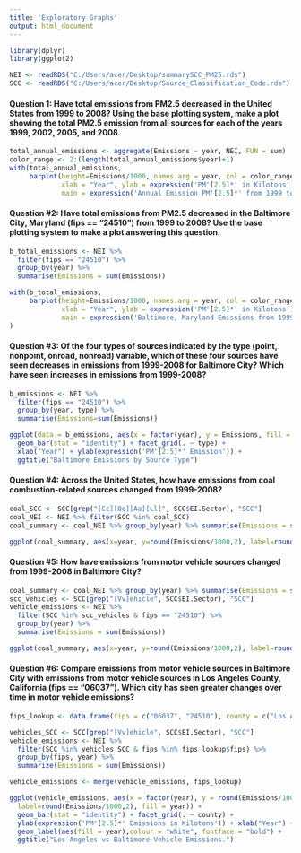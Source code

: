 ---
title: 'Exploratory Graphs'
output: html_document
---

``` {r}
library(dplyr)
library(ggplot2)

NEI <- readRDS("C:/Users/acer/Desktop/summarySCC_PM25.rds")
SCC <- readRDS("C:/Users/acer/Desktop/Source_Classification_Code.rds")

```

            
#### Question 1: Have total emissions from PM2.5 decreased in the United States from 1999 to 2008? Using the base plotting system, make a plot showing the total PM2.5 emission from all sources for each of the years 1999, 2002, 2005, and 2008.

```{r, echo = FALSE}
total_annual_emissions <- aggregate(Emissions ~ year, NEI, FUN = sum)
color_range <- 2:(length(total_annual_emissions$year)+1)
with(total_annual_emissions, 
     barplot(height=Emissions/1000, names.arg = year, col = color_range, 
             xlab = "Year", ylab = expression('PM'[2.5]*' in Kilotons'),
             main = expression('Annual Emission PM'[2.5]*' from 1999 to 2008')))
```

#### Question #2: Have total emissions from PM2.5 decreased in the Baltimore City, Maryland __(fips == "24510")__ from 1999 to 2008? Use the base plotting system to make a plot answering this question.

```{r, echo = FALSE}
b_total_emissions <- NEI %>%
  filter(fips == "24510") %>%
  group_by(year) %>%
  summarise(Emissions = sum(Emissions))

with(b_total_emissions,
     barplot(height=Emissions/1000, names.arg = year, col = color_range, 
             xlab = "Year", ylab = expression('PM'[2.5]*' in Kilotons'),
             main = expression('Baltimore, Maryland Emissions from 1999 to 2008'))
)
```

#### Question #3: Of the four types of sources indicated by the __type__ (point, nonpoint, onroad, nonroad) variable, which of these four sources have seen decreases in emissions from 1999-2008 for Baltimore City? Which have seen increases in emissions from 1999-2008?

```{r, echo = FALSE}
b_emissions <- NEI %>%
  filter(fips == "24510") %>%
  group_by(year, type) %>%
  summarise(Emissions=sum(Emissions))

ggplot(data = b_emissions, aes(x = factor(year), y = Emissions, fill = type, colore = "black")) +
  geom_bar(stat = "identity") + facet_grid(. ~ type) + 
  xlab("Year") + ylab(expression('PM'[2.5]*' Emission')) +
  ggtitle("Baltimore Emissions by Source Type") 

```

#### Question #4: Across the United States, how have emissions from coal combustion-related sources changed from 1999-2008?

```{r, echo = FALSE}
coal_SCC <- SCC[grep("[Cc][Oo][Aa][Ll]", SCC$EI.Sector), "SCC"]
coal_NEI <- NEI %>% filter(SCC %in% coal_SCC)
coal_summary <- coal_NEI %>% group_by(year) %>% summarise(Emissions = sum(Emissions))

ggplot(coal_summary, aes(x=year, y=round(Emissions/1000,2), label=round(Emissions/1000,2), fill=year)) + geom_bar(stat="identity") + ylab(expression('PM'[2.5]*' Emissions in Kilotons')) + xlab("Year") + geom_label(aes(fill = year),colour = "white", fontface = "bold") + ggtitle("Coal Combustion Emissions, 1999 to 2008.")

```

#### Question #5: How have emissions from motor vehicle sources changed from 1999-2008 in Baltimore City?

```{r, echo = FALSE}
coal_summary <- coal_NEI %>% group_by(year) %>% summarise(Emissions = sum(Emissions))
scc_vehicles <- SCC[grep("[Vv]ehicle", SCC$EI.Sector), "SCC"]
vehicle_emissions <- NEI %>% 
  filter(SCC %in% scc_vehicles & fips == "24510") %>%
  group_by(year) %>%
  summarise(Emissions = sum(Emissions))

ggplot(coal_summary, aes(x=year, y=round(Emissions/1000,2), label=round(Emissions/1000,2), fill=year)) + geom_bar(stat="identity") + ylab(expression('PM'[2.5]*' Emissions in Kilotons')) + xlab("Year") + geom_label(aes(fill = year),colour = "white", fontface = "bold") + ggtitle("Baltimore Vehicle Emissions, 1999 to 2008.")

```

#### Question #6: Compare emissions from motor vehicle sources in Baltimore City with emissions from motor vehicle sources in Los Angeles County, California __(fips == "06037")__. Which city has seen greater changes over time in motor vehicle emissions?

```{r, echo = FALSE}
fips_lookup <- data.frame(fips = c("06037", "24510"), county = c("Los Angeles", "Baltimore"))

vehicles_SCC <- SCC[grep("[Vv]ehicle", SCC$EI.Sector), "SCC"]
vehicle_emissions <- NEI %>%
  filter(SCC %in% vehicles_SCC & fips %in% fips_lookup$fips) %>%
  group_by(fips, year) %>%
  summarize(Emissions = sum(Emissions))

vehicle_emissions <- merge(vehicle_emissions, fips_lookup)

ggplot(vehicle_emissions, aes(x = factor(year), y = round(Emissions/1000, 2), 
  label=round(Emissions/1000,2), fill = year)) +
  geom_bar(stat = "identity") + facet_grid(. ~ county) +
  ylab(expression('PM'[2.5]*' Emissions in Kilotons')) + xlab("Year") +
  geom_label(aes(fill = year),colour = "white", fontface = "bold") +
  ggtitle("Los Angeles vs Baltimore Vehicle Emissions.")

````
